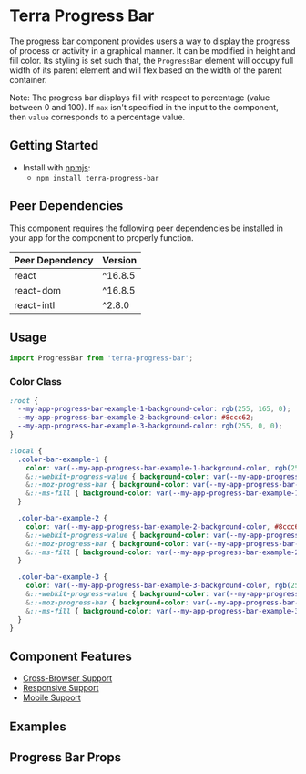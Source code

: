 


<Badge />

# Terra Progress Bar

The progress bar component provides users a way to display the progress of process or activity in a graphical manner. It can be modified
in height and fill color. Its styling is set such that, the `ProgressBar` element will occupy full width of its parent element and will
flex based on the width of the parent container.

Note: The progress bar displays fill with respect to percentage (value between 0 and 100). If `max` isn't specified in the input to the component, then `value` corresponds to a percentage value.

## Getting Started

- Install with [npmjs](https://www.npmjs.com):
  - `npm install terra-progress-bar`

<!-- AUTO-GENERATED-CONTENT:START Peer Dependencies -->
## Peer Dependencies

This component requires the following peer dependencies be installed in your app for the component to properly function.

| Peer Dependency | Version |
|-|-|
| react | ^16.8.5 |
| react-dom | ^16.8.5 |
| react-intl | ^2.8.0 |

<!-- AUTO-GENERATED-CONTENT:END -->

## Usage

```jsx
import ProgressBar from 'terra-progress-bar';
```

### Color Class

```css
:root {
  --my-app-progress-bar-example-1-background-color: rgb(255, 165, 0);
  --my-app-progress-bar-example-2-background-color: #8ccc62;
  --my-app-progress-bar-example-3-background-color: rgb(255, 0, 0);
}

:local {
  .color-bar-example-1 {
    color: var(--my-app-progress-bar-example-1-background-color, rgb(255, 165, 0));
    &::-webkit-progress-value { background-color: var(--my-app-progress-bar-example-1-background-color, rgb(255, 165, 0)); }
    &::-moz-progress-bar { background-color: var(--my-app-progress-bar-example-1-background-color, rgb(255, 165, 0)); }
    &::-ms-fill { background-color: var(--my-app-progress-bar-example-1-background-color, rgb(255, 165, 0)); }
  }

  .color-bar-example-2 {
    color: var(--my-app-progress-bar-example-2-background-color, #8ccc62);
    &::-webkit-progress-value { background-color: var(--my-app-progress-bar-example-2-background-color, #8ccc62); }
    &::-moz-progress-bar { background-color: var(--my-app-progress-bar-example-2-background-color, #8ccc62); }
    &::-ms-fill { background-color: var(--my-app-progress-bar-example-2-background-color, #8ccc62); }
  }

  .color-bar-example-3 {
    color: var(--my-app-progress-bar-example-3-background-color, rgb(255, 0, 0));
    &::-webkit-progress-value { background-color: var(--my-app-progress-bar-example-3-background-color, rgb(255, 0, 0)); }
    &::-moz-progress-bar { background-color: var(--my-app-progress-bar-example-3-background-color, rgb(255, 0, 0)); }
    &::-ms-fill { background-color: var(--my-app-progress-bar-example-3-background-color, rgb(255, 0, 0)); }
  }
}
```

## Component Features
* [Cross-Browser Support](https://engineering.cerner.com/terra-ui/about/terra-ui/component-standards#cross-browser-support)
* [Responsive Support](https://engineering.cerner.com/terra-ui/about/terra-ui/component-standards#responsive-support)
* [Mobile Support](https://engineering.cerner.com/terra-ui/about/terra-ui/component-standards#mobile-support)

## Examples
<ProgressBarDefault title="Default" />
<ProgressBarCustomText title="Custom Text" />
<ProgressBarSize title="Size" />
<ProgressBarColor title="Color" description="By passing in a colorClass, authors can manually set the bar color of any `<ProgressBar />` component."/>
<ProgressBarTwoColors title="Foreground and Background Color" description="By passing in a colorClass, authors can manually set the bar color of any `<ProgressBar />` component."/>

## Progress Bar Props
<ProgressBarPropsTable />
